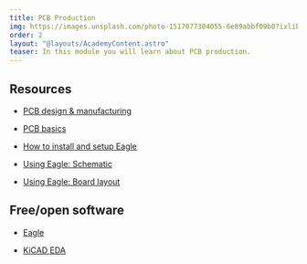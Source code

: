 ```yaml
---
title: PCB Production
img: https://images.unsplash.com/photo-1517077304055-6e89abbf09b0?ixlib=rb-4.0.3&ixid=MnwxMjA3fDB8MHxwaG90by1wYWdlfHx8fGVufDB8fHx8&auto=format&fit=crop&w=2069&q=80
order: 2
layout: "@layouts/AcademyContent.astro"
teaser: In this module you will learn about PCB production.
---
```


## Resources

- <a href="https://www.makersplus.eu/pcb-design-and-manufacturing/" target="_blank" rel="noopener noreferrer">PCB design & manufacturing</a>

- <a href="https://learn.sparkfun.com/tutorials/pcb-basics" target="_blank" rel="noopener noreferrer">PCB basics</a>

- <a href="https://learn.sparkfun.com/tutorials/how-to-install-and-setup-eagle" target="_blank" rel="noopener noreferrer">How to install and setup Eagle</a>

- <a href="https://learn.sparkfun.com/tutorials/using-eagle-schematic" target="_blank" rel="noopener noreferrer">Using Eagle: Schematic</a>

- <a href="https://learn.sparkfun.com/tutorials/using-eagle-board-layout/all" target="_blank" rel="noopener noreferrer">Using Eagle: Board layout</a>

## Free/open software

- <a href="https://www.autodesk.com/products/eagle/free-download" target="_blank" rel="noopener noreferrer">Eagle</a>

- <a href="https://www.kicad.org/" target="_blank" rel="noopener noreferrer">KiCAD EDA</a>

